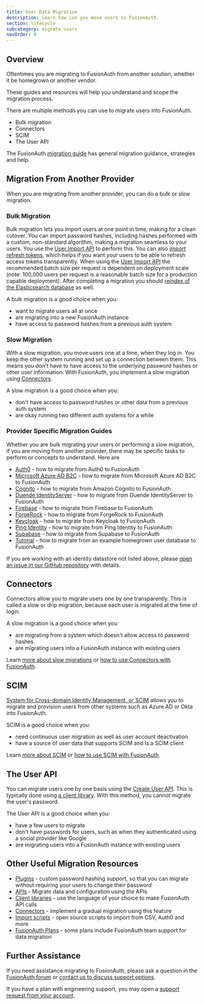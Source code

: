 ```yaml
---
title: User Data Migration
description: Learn how can you move users to FusionAuth.
section: lifecycle
subcategory: migrate users
navOrder: 0
---
```


## Overview

Oftentimes you are migrating to FusionAuth from another solution, whether it be homegrown or another vendor.

These guides and resources will help you understand and scope the migration process.

There are multiple methods you can use to migrate users into FusionAuth.

* Bulk migration
* Connectors
* SCIM
* The User API

The FusionAuth [migration guide](/docs/lifecycle/migrate-users/general-migration) has general migration guidance, strategies and help.

## Migration From Another Provider

When you are migrating from another provider, you can do a bulk or slow migration.

### Bulk Migration

Bulk migration lets you import users at one point in time, making for a clean cutover. You can import password hashes, including hashes performed with a custom, non-standard algorithm, making a migration seamless to your users. You use the [User Import API](/docs/apis/users#import-users) to perform this. You can also [import refresh tokens](/docs/apis/users#import-refresh-tokens), which helps if you want your users to be able to refresh access tokens transparently. When using the [User Import API](/docs/apis/users#import-users) the recommended batch size per request is dependent on deployment scale (note: 100,000 users per request is a reasonable batch size for a production capable deployment). After completing a migration you should [reindex of the Elasticsearch database](/docs/lifecycle/manage-users/search/search#reindexing-elasticsearch) as well.

A bulk migration is a good choice when you:

* want to migrate users all at once
* are migrating into a new FusionAuth instance
* have access to password hashes from a previous auth system

### Slow Migration

With a slow migration, you move users one at a time, when they log in. You keep the other system running and set up a connection between them. This means you don't have to have access to the underlying password hashes or other user information. With FusionAuth, you implement a slow migration using [Connectors](/docs/lifecycle/migrate-users/connectors/).

A slow migration is a good choice when you:

* don't have access to password hashes or other data from a previous auth system
* are okay running two different auth systems for a while

### Provider Specific Migration Guides

Whether you are bulk migrating your users or performing a slow migration, if you are moving from another provider, there may be specific tasks to perform or concepts to understand. Here are 

* [Auth0](/docs/lifecycle/migrate-users/provider-specific/auth0) - how to migrate from Auth0 to FusionAuth
* [Microsoft Azure AD B2C](/docs/lifecycle/migrate-users/provider-specific/azureadb2c) - how to migrate from Microsoft Azure AD B2C to FusionAuth
* [Cognito](/docs/lifecycle/migrate-users/provider-specific/cognito) - how to migrate from Amazon Cognito to FusionAuth
* [Duende IdentityServer](/docs/lifecycle/migrate-users/provider-specific/duende) - how to migrate from Duende IdentityServer to FusionAuth
* [Firebase](/docs/lifecycle/migrate-users/provider-specific/firebase) - how to migrate from Firebase to FusionAuth
* [ForgeRock](/docs/lifecycle/migrate-users/provider-specific/forgerock) - how to migrate from ForgeRock to FusionAuth
* [Keycloak](/docs/lifecycle/migrate-users/provider-specific/keycloak) - how to migrate from Keycloak to FusionAuth
* [Ping Identity](/docs/lifecycle/migrate-users/provider-specific/pingone) - how to migrate from Ping Identity to FusionAuth
* [Supabase](/docs/lifecycle/migrate-users/provider-specific/supabase) - how to migrate from Supabase to FusionAuth
* [Tutorial](/docs/lifecycle/migrate-users/provider-specific/tutorial) - how to migrate from an example homegrown user database to FusionAuth

If you are working with an identity datastore not listed above, please [open an issue in our GitHub repository](https://github.com/FusionAuth/fusionauth-issues/issues/) with details.

## Connectors

<PremiumPlanBlurb />

Connectors allow you to migrate users one by one transparently. This is called a slow or drip migration, because each user is migrated at the time of login. 

A slow migration is a good choice when you:

* are migrating from a system which doesn't allow access to password hashes
* are migrating users into a FusionAuth instance with existing users

Learn [more about slow migrations](/articles/identity-basics/slow-migration) or [how to use Connectors with FusionAuth](/docs/lifecycle/migrate-users/connectors).

## SCIM

<EnterprisePlanBlurb />

[System for Cross-domain Identity Management, or SCIM](/docs/lifecycle/migrate-users/scim/scim) allows you to migrate and provision users from other systems such as Azure AD or Okta into FusionAuth.

SCIM is a good choice when you:

* need continuous user migration as well as user account deactivation
* have a source of user data that supports SCIM and is a SCIM client

Learn [more about SCIM](/articles/identity-basics/what-is-scim) or [how to use SCIM with FusionAuth](/docs/lifecycle/migrate-users/scim/scim).

## The User API

You can migrate users one by one basis using the [Create User API](/docs/apis/users). This is typically done using [a client library](/docs/sdks/). With this method, you cannot migrate the user's password.

The User API is a good choice when you:

* have a few users to migrate
* don't have passwords for users, such as when they authenticated using a social provider like Google
* are migrating users into a FusionAuth instance with existing users

## Other Useful Migration Resources

* [Plugins](/docs/extend/code/password-hashes/) - custom password hashing support, so that you can migrate without requiring your users to change their password
* [APIs](/docs/apis/) - Migrate data and configuration using the APIs
* [Client libraries](/docs/sdks/) - use the language of your choice to make FusionAuth API calls
* [Connectors](/docs/lifecycle/migrate-users/connectors/) - implement a gradual migration using this feature
* [Import scripts](https://github.com/FusionAuth/fusionauth-import-scripts) - open source scripts to import from CSV, Auth0 and more
* [FusionAuth Plans](/pricing) - some plans include FusionAuth team support for data migration

## Further Assistance

If you need assistance migrating to FusionAuth, please ask a question in the <a href="/community/forum/" target="_blank">FusionAuth forum</a> or <a href="/contact" target="_blank">contact us to discuss support options</a>.

If you have a plan with engineering support, you may open a <a href="https://account.fusionauth.io/account/support/" target="_blank">support request from your account</a>.
